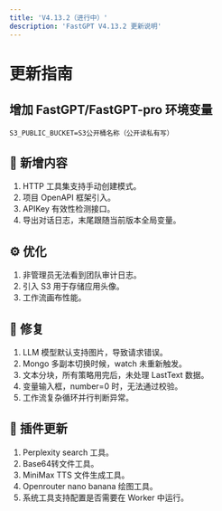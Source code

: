 ```yaml
---
title: 'V4.13.2（进行中）'
description: 'FastGPT V4.13.2 更新说明'
---
```


# 更新指南

## 增加 FastGPT/FastGPT-pro 环境变量

```
S3_PUBLIC_BUCKET=S3公开桶名称（公开读私有写）
```

## 🚀 新增内容

1. HTTP 工具集支持手动创建模式。
2. 项目 OpenAPI 框架引入。
3. APIKey 有效性检测接口。
4. 导出对话日志，末尾跟随当前版本全局变量。

## ⚙️ 优化

1. 非管理员无法看到团队审计日志。
2. 引入 S3 用于存储应用头像。
3. 工作流画布性能。

## 🐛 修复

1. LLM 模型默认支持图片，导致请求错误。
2. Mongo 多副本切换时候，watch 未重新触发。
3. 文本分块，所有策略用完后，未处理 LastText 数据。
4. 变量输入框，number=0 时，无法通过校验。
5. 工作流复杂循环并行判断异常。

## 🔨 插件更新

1. Perplexity search 工具。
2. Base64转文件工具。
3. MiniMax TTS 文件生成工具。
4. Openrouter nano banana 绘图工具。
5. 系统工具支持配置是否需要在 Worker 中运行。
